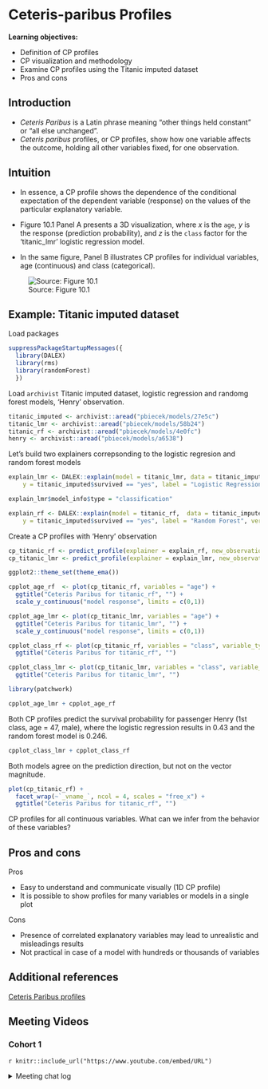 # Ceteris-paribus Profiles

**Learning objectives:**

-   Definition of CP profiles
-   CP visualization and methodology
-   Examine CP profiles using the Titanic imputed dataset
-   Pros and cons

## Introduction

-   *Ceteris Paribus* is a Latin phrase meaning "other things held constant" or "all else unchanged".
-   *Ceteris paribus* profiles, or CP profiles, show how one variable affects the outcome, holding all other variables fixed, for one observation.

## Intuition

-   In essence, a CP profile shows the dependence of the conditional expectation of the dependent variable (response) on the values of the particular explanatory variable.

-   Figure 10.1 Panel A presents a 3D visualization, where $x$ is the `age`, $y$ is the response (prediction probability), and $z$ is the `class` factor for the 'titanic_lmr' logistic regression model.

-   In the same figure, Panel B illustrates CP profiles for individual variables, age (continuous) and class (categorical).

![Source: Figure 10.1](img/10-cp-profiles/profile_age_class.png)

## Example: Titanic imputed dataset

Load packages

```r
suppressPackageStartupMessages({
  library(DALEX)
  library(rms)
  library(randomForest)
  })
```

Load `archivist` Titanic imputed dataset, logistic regression and randomg forest models, 'Henry' observation.

```r
titanic_imputed <- archivist::aread("pbiecek/models/27e5c")
titanic_lmr <- archivist::aread("pbiecek/models/58b24")
titanic_rf <- archivist::aread("pbiecek/models/4e0fc")
henry <- archivist::aread("pbiecek/models/a6538")
```

Let's build two explainers correpsonding to the logistic regresion and random forest models

```r
explain_lmr <- DALEX::explain(model = titanic_lmr, data = titanic_imputed[, -9],
    y = titanic_imputed$survived == "yes", label = "Logistic Regression", verbose = FALSE)

explain_lmr$model_info$type = "classification"

explain_rf <- DALEX::explain(model = titanic_rf,  data = titanic_imputed[, -9],
    y = titanic_imputed$survived == "yes", label = "Random Forest", verbose = FALSE)
```

Create a CP profiles with 'Henry' observation

```r
cp_titanic_rf <- predict_profile(explainer = explain_rf, new_observation = henry)
cp_titanic_lmr <- predict_profile(explainer = explain_lmr, new_observation = henry)

ggplot2::theme_set(theme_ema())

cpplot_age_rf  <- plot(cp_titanic_rf, variables = "age") + 
  ggtitle("Ceteris Paribus for titanic_rf", "") + 
  scale_y_continuous("model response", limits = c(0,1))

cpplot_age_lmr <- plot(cp_titanic_lmr, variables = "age") + 
  ggtitle("Ceteris Paribus for titanic_lmr", "") + 
  scale_y_continuous("model response", limits = c(0,1))

cpplot_class_rf <- plot(cp_titanic_rf, variables = "class", variable_type = "categorical", categorical_type = "bars")  + 
  ggtitle("Ceteris Paribus for titanic_rf", "")

cpplot_class_lmr <- plot(cp_titanic_lmr, variables = "class", variable_type = "categorical", categorical_type = "bars") + 
  ggtitle("Ceteris Paribus for titanic_lmr", "")
```

```r
library(patchwork)

cpplot_age_lmr + cpplot_age_rf
```

Both CP profiles predict the survival probability for passenger Henry (1st class, age = 47, male), where the logistic regression results in 0.43 and the random forest model is 0.246.

```r
cpplot_class_lmr + cpplot_class_rf
```

Both models agree on the prediction direction, but not on the vector magnitude.

```r
plot(cp_titanic_rf) + 
  facet_wrap(~`_vname_`, ncol = 4, scales = "free_x") + 
  ggtitle("Ceteris Paribus for titanic_rf", "")
```

CP profiles for all continuous variables. What can we infer from the behavior of these variables?

## Pros and cons

Pros

-   Easy to understand and communicate visually (1D CP profile)
-   It is possible to show profiles for many variables or models in a single plot

Cons

-   Presence of correlated explanatory variables may lead to unrealistic and misleadings results
-   Not practical in case of a model with hundreds or thousands of variables

## Additional references

[Ceteris Paribus profiles](https://advanced-ds-in-r.netlify.app/posts/2021-03-24-imlglobal/#ceteris-paribus-profiles)

## Meeting Videos {.unnumbered}

### Cohort 1 {.unnumbered}

`r knitr::include_url("https://www.youtube.com/embed/URL")`

<details>

<summary>Meeting chat log</summary>

```         
LOG
```

</details>
